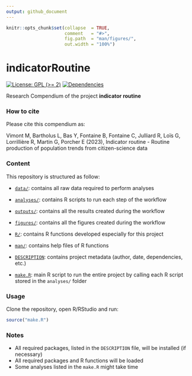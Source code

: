 ```yaml
---
output: github_document
---
```


<!-- README.md is generated from README.Rmd. Please edit that file -->


```r
knitr::opts_chunk$set(collapse  = TRUE,
                      comment   = "#>",
                      fig.path  = "man/figures/",
                      out.width = "100%")
```



# indicatorRoutine


<!-- badges: start -->
[![License: GPL (>= 2)](https://img.shields.io/badge/License-GPL%20%28%3E%3D%202%29-blue.svg)](https://choosealicense.com/licenses/gpl-2.0/)
[![Dependencies](https://img.shields.io/badge/dependencies-2/94-green?style=flat)](#)
<!-- badges: end -->


Research Compendium of the project **indicator routine**



### How to cite

Please cite this compendium as: 

Vimont M, Bartholus L, Bas Y, Fontaine B, Fontaine C, Julliard R, Loïs G, Lorrillière R, Martin G, Porcher E (2023), Indicator routine - Routine production of population trends from citizen-science data




### Content

This repository is structured as follow:

- [`data/`](https://github.com/MathildeVimont/indicatorRoutine/tree/master/data):
contains all raw data required to perform analyses

- [`analyses/`](https://github.com/MathildeVimont/indicatorRoutine/tree/master/analyses/):
contains R scripts to run each step of the workflow

- [`outputs/`](https://github.com/MathildeVimont/indicatorRoutine/tree/master/outputs):
contains all the results created during the workflow

- [`figures/`](https://github.com/MathildeVimont/indicatorRoutine/tree/master/figures):
contains all the figures created during the workflow

- [`R/`](https://github.com/MathildeVimont/indicatorRoutine/tree/master/R):
contains R functions developed especially for this project

- [`man/`](https://github.com/MathildeVimont/indicatorRoutine/tree/master/man):
contains help files of R functions

- [`DESCRIPTION`](https://github.com/MathildeVimont/indicatorRoutine/tree/master/DESCRIPTION):
contains project metadata (author, date, dependencies, etc.)

- [`make.R`](https://github.com/MathildeVimont/indicatorRoutine/tree/master/make.R):
main R script to run the entire project by calling each R script stored in the `analyses/` folder



### Usage

Clone the repository, open R/RStudio and run:

```r
source("make.R")
```



### Notes

- All required packages, listed in the `DESCRIPTION` file, will be installed (if necessary)
- All required packages and R functions will be loaded
- Some analyses listed in the `make.R` might take time
